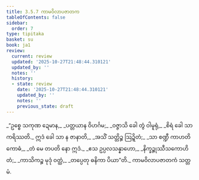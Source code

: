 ```yaml
---
title: 3.5.7 ကာမဝိလာပဇာတက
tableOfContents: false
sidebar:
  order: 7
type: tipitaka
basket: su
book: ja1
review:
  current: review
  updated: '2025-10-27T21:48:44.310121'
  updated_by: ''
  notes: ''
  history:
  - state: review
    date: '2025-10-27T21:48:44.310121'
    updated_by: ''
    notes: ''
    previous_state: draft
---
```



<ReviewStatus review={frontmatter.review} showDetails={true} />

<HypothesisAnnotation frontmatter={frontmatter} />

<DynamicBreadcrumb />

<Division number="139" book="ja1" e="ch" v="22" p="90">

<Paragraph number="862" type="verses" book="ja1">
_“ဥစ္စေ သကုဏ ဍေမာန,_  
_ပတ္တယာန ဝိဟင်္ဂမ;_  
_ဝဇ္ဇာသိ ခေါ တွံ ဝါမူရုံ,_  
_စိရံ ခေါ သာ ကရိဿတိ._  

</Paragraph>

</Division>
<Division number="140" book="ja1" e="ch" v="22" p="90">

<Paragraph number="863" type="verses" book="ja1">
ဣဒံ ခေါ သာ န ဇာနာတိ,_  
_အသိံ သတ္တိဉ္စ ဩဍ္ဍိတံ;_  
_သာ စဏ္ဍီ ကာဟတိ ကောဓံ,_  
_တံ မေ တပတိ နော ဣဒံ._  

</Paragraph>

</Division>
<Division number="141" book="ja1" e="ch" v="22" p="90">

<Paragraph number="864" type="verses" book="ja1">
_ဧသ ဥပ္ပလသန္နာဟော,_  
_နိက္ခဉ္စုဿီသကောဟိတံ;_  
_ကာသိကဉ္စ မုဒုံ ဝတ္ထံ,_  
_တပ္ပေတု ဓနိကာ ပိယာ”တိ._  


</Paragraph>
</Division>

<Paragraph number="865" type="center" book="ja1">
ကာမဝိလာပဇာတကံ သတ္တမံ.
</Paragraph>